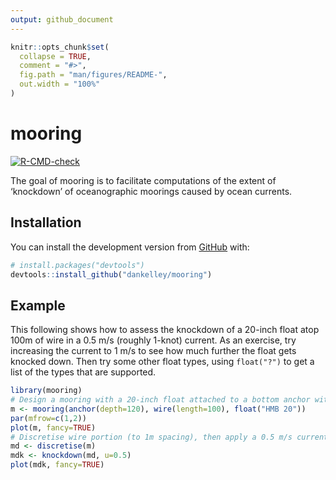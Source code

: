 ```yaml
---
output: github_document
---
```


<!-- README.md is generated from README.Rmd. Please edit that file -->

```r
knitr::opts_chunk$set(
  collapse = TRUE,
  comment = "#>",
  fig.path = "man/figures/README-",
  out.width = "100%"
)
```

# mooring

<!-- badges: start -->
[![R-CMD-check](https://github.com/dankelley/mooring/workflows/R-CMD-check/badge.svg)](https://github.com/dankelley/mooring/actions)

<!-- badges: end -->

The goal of mooring is to facilitate computations of the extent of 'knockdown'
of oceanographic moorings caused by ocean currents.

## Installation

You can install the development version from [GitHub](https://github.com/) with:

``` r
# install.packages("devtools")
devtools::install_github("dankelley/mooring")
```
## Example

This following shows how to assess the knockdown of a 20-inch float atop 100m of wire in
a 0.5 m/s (roughly 1-knot) current.  As an exercise, try increasing
the current to 1 m/s to see how much further the float gets
knocked down.  Then try some other float types, using `float("?")` to get a list of the types that are supported.

```r
library(mooring)
# Design a mooring with a 20-inch float attached to a bottom anchor with 100m of wire cable.
m <- mooring(anchor(depth=120), wire(length=100), float("HMB 20"))
par(mfrow=c(1,2))
plot(m, fancy=TRUE)
# Discretise wire portion (to 1m spacing), then apply a 0.5 m/s current.
md <- discretise(m)
mdk <- knockdown(md, u=0.5)
plot(mdk, fancy=TRUE)
```

